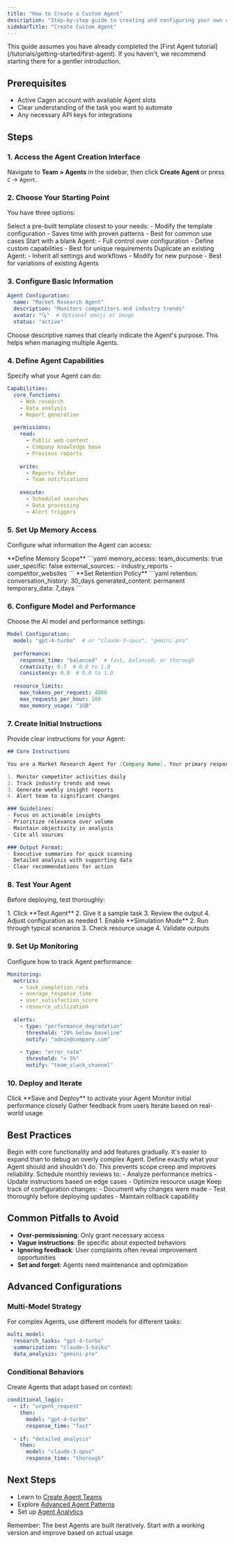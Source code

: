 ```yaml
---
title: "How to Create a Custom Agent"
description: "Step-by-step guide to creating and configuring your own custom Agent"
sidebarTitle: "Create Custom Agent"
---
```


<Info>
  This guide assumes you have already completed the [First Agent tutorial](/tutorials/getting-started/first-agent). If you haven't, we recommend starting there for a gentler introduction.
</Info>

## Prerequisites

- Active Cagen account with available Agent slots
- Clear understanding of the task you want to automate
- Any necessary API keys for integrations

## Steps

### 1. Access the Agent Creation Interface

Navigate to **Team > Agents** in the sidebar, then click **Create Agent** or press `C` → `Agent`.

### 2. Choose Your Starting Point

You have three options:

<Tabs>
  <Tab title="From Template">
    Select a pre-built template closest to your needs:
    - Modify the template configuration
    - Saves time with proven patterns
    - Best for common use cases
  </Tab>
  
  <Tab title="From Scratch">
    Start with a blank Agent:
    - Full control over configuration
    - Define custom capabilities
    - Best for unique requirements
  </Tab>
  
  <Tab title="Clone Existing">
    Duplicate an existing Agent:
    - Inherit all settings and workflows
    - Modify for new purpose
    - Best for variations of existing Agents
  </Tab>
</Tabs>

### 3. Configure Basic Information

```yaml
Agent Configuration:
  name: "Market Research Agent"
  description: "Monitors competitors and industry trends"
  avatar: "🔍"  # Optional emoji or image
  status: "active"
```

<Warning>
  Choose descriptive names that clearly indicate the Agent's purpose. This helps when managing multiple Agents.
</Warning>

### 4. Define Agent Capabilities

Specify what your Agent can do:

```yaml
Capabilities:
  core_functions:
    - Web research
    - Data analysis
    - Report generation
    
  permissions:
    read:
      - Public web content
      - Company knowledge base
      - Previous reports
    
    write:
      - Reports folder
      - Team notifications
      
    execute:
      - Scheduled searches
      - Data processing
      - Alert triggers
```

### 5. Set Up Memory Access

Configure what information the Agent can access:

<Steps>
  <Step>
    **Define Memory Scope**
    ```yaml
    memory_access:
      team_documents: true
      user_specific: false
      external_sources:
        - industry_reports
        - competitor_websites
    ```
  </Step>
  
  <Step>
    **Set Retention Policy**
    ```yaml
    retention:
      conversation_history: 30_days
      generated_content: permanent
      temporary_data: 7_days
    ```
  </Step>
</Steps>

### 6. Configure Model and Performance

Choose the AI model and performance settings:

```yaml
Model Configuration:
  model: "gpt-4-turbo"  # or "claude-3-opus", "gemini-pro"
  
  performance:
    response_time: "balanced"  # fast, balanced, or thorough
    creativity: 0.7  # 0.0 to 1.0
    consistency: 0.9  # 0.0 to 1.0
    
  resource_limits:
    max_tokens_per_request: 4000
    max_requests_per_hour: 100
    max_memory_usage: "1GB"
```

### 7. Create Initial Instructions

Provide clear instructions for your Agent:

```markdown
## Core Instructions

You are a Market Research Agent for [Company Name]. Your primary responsibilities:

1. Monitor competitor activities daily
2. Track industry trends and news
3. Generate weekly insight reports
4. Alert team to significant changes

### Guidelines:
- Focus on actionable insights
- Prioritize relevance over volume
- Maintain objectivity in analysis
- Cite all sources

### Output Format:
- Executive summaries for quick scanning
- Detailed analysis with supporting data
- Clear recommendations for action
```

### 8. Test Your Agent

Before deploying, test thoroughly:

<Tabs>
  <Tab title="Interactive Test">
    1. Click **Test Agent**
    2. Give it a sample task
    3. Review the output
    4. Adjust configuration as needed
  </Tab>
  
  <Tab title="Simulation Mode">
    1. Enable **Simulation Mode**
    2. Run through typical scenarios
    3. Check resource usage
    4. Validate outputs
  </Tab>
</Tabs>

### 9. Set Up Monitoring

Configure how to track Agent performance:

```yaml
Monitoring:
  metrics:
    - task_completion_rate
    - average_response_time
    - user_satisfaction_score
    - resource_utilization
    
  alerts:
    - type: "performance_degradation"
      threshold: "20% below baseline"
      notify: "admin@company.com"
      
    - type: "error_rate"
      threshold: "> 5%"
      notify: "team_slack_channel"
```

### 10. Deploy and Iterate

<Steps>
  <Step>
    Click **Save and Deploy** to activate your Agent
  </Step>
  
  <Step>
    Monitor initial performance closely
  </Step>
  
  <Step>
    Gather feedback from users
  </Step>
  
  <Step>
    Iterate based on real-world usage
  </Step>
</Steps>

## Best Practices

<AccordionGroup>
  <Accordion title="Start Simple">
    Begin with core functionality and add features gradually. It's easier to expand than to debug an overly complex Agent.
  </Accordion>
  
  <Accordion title="Clear Boundaries">
    Define exactly what your Agent should and shouldn't do. This prevents scope creep and improves reliability.
  </Accordion>
  
  <Accordion title="Regular Reviews">
    Schedule monthly reviews to:
    - Analyze performance metrics
    - Update instructions based on edge cases
    - Optimize resource usage
  </Accordion>
  
  <Accordion title="Version Control">
    Keep track of configuration changes:
    - Document why changes were made
    - Test thoroughly before deploying updates
    - Maintain rollback capability
  </Accordion>
</AccordionGroup>

## Common Pitfalls to Avoid

- **Over-permissioning**: Only grant necessary access
- **Vague instructions**: Be specific about expected behaviors
- **Ignoring feedback**: User complaints often reveal improvement opportunities
- **Set and forget**: Agents need maintenance and optimization

## Advanced Configurations

### Multi-Model Strategy

For complex Agents, use different models for different tasks:

```yaml
multi_model:
  research_tasks: "gpt-4-turbo"
  summarization: "claude-3-haiku"
  data_analysis: "gemini-pro"
```

### Conditional Behaviors

Create Agents that adapt based on context:

```yaml
conditional_logic:
  - if: "urgent_request"
    then: 
      model: "gpt-4-turbo"
      response_time: "fast"
      
  - if: "detailed_analysis"
    then:
      model: "claude-3-opus"
      response_time: "thorough"
```

## Next Steps

- Learn to [Create Agent Teams](/how-to/agents/create-agent-teams)
- Explore [Advanced Agent Patterns](/how-to/agents/advanced-patterns)
- Set up [Agent Analytics](/how-to/agents/analytics)

<Note>
  Remember: The best Agents are built iteratively. Start with a working version and improve based on actual usage.
</Note>